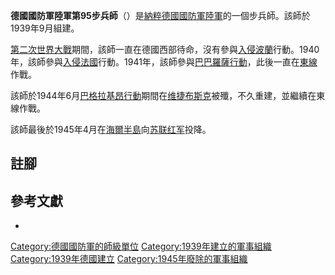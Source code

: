 {{Onesource|time=2020-08-10T12:01:49+00:00}}
{{infobox military unit
|unit_name = 德國國防軍陸軍第95步兵師
|image = 95th Infanterie-Division Logo 1.svg
|caption =
|dates = 1939年9月至1945年4月
|country = {{flag|Nazi Germany}}
|branch = [[納粹德國陸軍|陸軍]]
|type = [[步兵|步兵]]
|role =
|size = [[师_(军队)|師]]
|command_structure =
|garrison =
|garrison_label =
|nickname =
|motto =
|colors =
|colors_label =
|march =
|mascot =
|battles =
}}

'''德國國防軍陸軍第95步兵師'''（{{lang-de|'''95. Infanterie-Division'''}}）是[[納粹德國|納粹德國]][[德國國防軍|國防軍]][[納粹德國陸軍|陸軍]]的一個步兵師。該師於1939年9月組建{{cfn|Mitcham|y=2007}}。

[[第二次世界大戰|第二次世界大戰]]期間，該師一直在德國西部待命，沒有參與[[波蘭戰役|入侵波蘭]]行動。1940年，該師參與[[法國戰役|入侵法國]]行動。1941年，該師參與[[巴巴羅薩行動|巴巴羅薩行動]]，此後一直在[[苏德战争|東線]]作戰。

該師於1944年6月[[巴格拉基昂行動|巴格拉基昂行動]]期間在[[维捷布斯克|维捷布斯克]]被殲，不久重建，並繼續在東線作戰。 

該師最後於1945年4月在[[海爾半島|海爾半島]]向[[苏联红军|苏联红军]]投降。

== 註腳 ==
{{reflist}}

== 參考文獻 ==
* {{Cite book|last=Mitcham |first=Samuel W., Jr.|author-link=Samuel W. Mitcham|title=German Order of Battle, Volume One: 1st – 290th Infantry Divisions in WWII|year=2007|publisher=Stackpole Books|location=PA; United States of America|isbn=978-0-8117-3416-5|ref={{sfnRef|Mitcham|y=2007}}}}

{{mil-stub}}
{{德國國防軍陸軍的步兵師}}
[[Category:德國國防軍的師級單位|Category:德國國防軍的師級單位]]
[[Category:1939年建立的軍事組織|Category:1939年建立的軍事組織]]
[[Category:1939年德國建立|Category:1939年德國建立]]
[[Category:1945年廢除的軍事組織|Category:1945年廢除的軍事組織]]